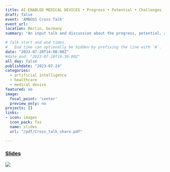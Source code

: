 ```yaml
---
title: AI-ENABLED MEDICAL DEVICES • Progress • Potential • Challenges
draft: false
event: 'AMBOSS Cross Talk'
event_url: 
location: Berlin, Germany
summary: "An input talk and discussion about the progress, potential, and challenges regarding the development and implementation of AI-enabled medical devices into clinical practice."

# Talk start and end times.
#   End time can optionally be hidden by prefixing the line with `#`.
date: "2023-07-20T14:00:00Z"
#date_end: "2023-07-20T19:30:00Z"
all_day: false
publishdate: "2023-07-24"
categories:
  - artificial intelligence
  - healthcare
  - medical device
featured: no
image:
  focal_point: 'center'
  preview_only: no
projects: []
links:
- icon: images
  icon_pack: fas
  name: slides
  url: "/pdf/Cross_talk_share.pdf"

---
```


### [Slides](/pdf/Cross_talk_share.pdf) 
![](/img/summerschool.png) 
